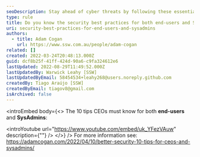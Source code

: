 ```yaml
---
seoDescription: Stay ahead of cyber threats by following these essential security best practices for both end-users and SysAdmins.
type: rule
title: Do you know the security best practices for both end-users and SysAdmins?
uri: security-best-practices-for-end-users-and-sysadmins
authors:
  - title: Adam Cogan
    url: https://www.ssw.com.au/people/adam-cogan
related: []
created: 2022-03-24T20:48:13.000Z
guid: dcf8b25f-41ff-424d-90a6-c9fa324612e6
lastUpdated: 2022-08-29T11:49:52.000Z
lastUpdatedBy: Warwick Leahy [SSW]
lastUpdatedByEmail: 58454534+leahy268@users.noreply.github.com
createdBy: Tiago Araújo [SSW]
createdByEmail: tiagov8@gmail.com
isArchived: false
---
```


<introEmbed
  body={<>
The 10 tips CEOs must know for both **end-users** and **SysAdmins**:

<introYoutube url="https://www.youtube.com/embed/uk_YFezVAuw" description={""} />
  </>}
/>
For more information see: https://adamcogan.com/2022/04/10/better-security-10-tips-for-ceos-and-sysadmins/
